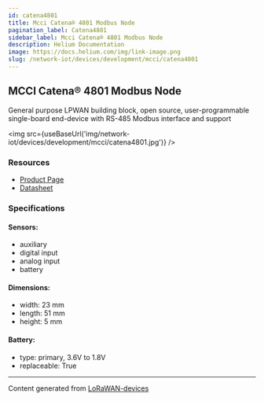 ```yaml
---
id: catena4801
title: Mcci Catena® 4801 Modbus Node
pagination_label: Catena4801
sidebar_label: Mcci Catena® 4801 Modbus Node
description: Helium Documentation
image: https://docs.helium.com/img/link-image.png
slug: /network-iot/devices/development/mcci/catena4801
---
```



## MCCI Catena® 4801 Modbus Node

General purpose LPWAN building block, open source, user-programmable single-board end-device with
RS-485 Modbus interface and support

<img src={useBaseUrl('img/network-iot/devices/development/mcci/catena4801.jpg')} />

### Resources

- [Product Page](https://mcci.io/catena4801)
- [Datasheet](https://cdn.shopify.com/s/files/1/0873/5104/files/Catena4801-datasheet.pdf?v=1610922117)

### Specifications

#### Sensors:

- auxiliary
- digital input
- analog input
- battery

#### Dimensions:

- width: 23 mm
- length: 51 mm
- height: 5 mm

#### Battery:

- type: primary, 3.6V to 1.8V
- replaceable: True

---

Content generated from [LoRaWAN-devices](https://github.com/TheThingsNetwork/lorawan-devices)
